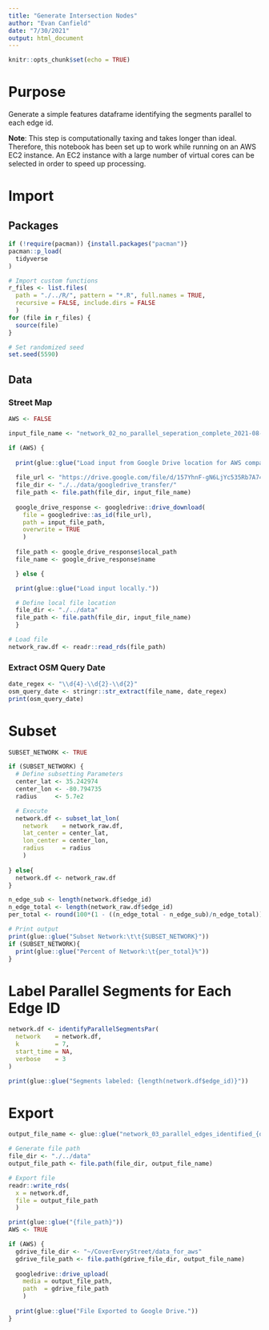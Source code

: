 ```yaml
---
title: "Generate Intersection Nodes"
author: "Evan Canfield"
date: "7/30/2021"
output: html_document
---
```


```r
knitr::opts_chunk$set(echo = TRUE)
```

# Purpose
Generate a simple features dataframe identifying the segments parallel to each edge id.

**Note**: This step is computationally taxing and takes longer than ideal. Therefore, this notebook has been set up to work while running on an AWS EC2 instance. An EC2 instance with a large number of virtual cores can be selected in order to speed up processing.

# Import
## Packages
```r
if (!require(pacman)) {install.packages("pacman")}
pacman::p_load(
  tidyverse
)

# Import custom functions
r_files <- list.files(
  path = "./../R/", pattern = "*.R", full.names = TRUE, 
  recursive = FALSE, include.dirs = FALSE
  )
for (file in r_files) {
  source(file)
}

# Set randomized seed
set.seed(5590)
```

## Data
### Street Map
```r
AWS <- FALSE

input_file_name <- "network_02_no_parallel_seperation_complete_2021-08-24.RDS"

if (AWS) { 
  
  print(glue::glue("Load input from Google Drive location for AWS compatability."))
  
  file_url <- "https://drive.google.com/file/d/157YhnF-gN6LjYc535Rb7A74mPeE4Ws2n/view?usp=sharing"
  file_dir <- "./../data/googledrive_transfer/"
  file_path <- file.path(file_dir, input_file_name)
  
  google_drive_response <- googledrive::drive_download(
    file = googledrive::as_id(file_url), 
    path = input_file_path,
    overwrite = TRUE
    )
  
  file_path <- google_drive_response$local_path
  file_name <- google_drive_response$name

  } else {

  print(glue::glue("Load input locally."))

  # Define local file location
  file_dir <- "./../data"
  file_path <- file.path(file_dir, input_file_name)
  }

# Load file
network_raw.df <- readr::read_rds(file_path)
```

### Extract OSM Query Date
```r
date_regex <- "\\d{4}-\\d{2}-\\d{2}"
osm_query_date <- stringr::str_extract(file_name, date_regex)
print(osm_query_date)
```

# Subset
```r
SUBSET_NETWORK <- TRUE

if (SUBSET_NETWORK) {
  # Define subsetting Parameters
  center_lat <- 35.242974
  center_lon <- -80.794735
  radius     <- 5.7e2

  # Execute
  network.df <- subset_lat_lon(
    network    = network_raw.df, 
    lat_center = center_lat, 
    lon_center = center_lon,
    radius     = radius 
    )
  
} else{
  network.df <- network_raw.df
}

n_edge_sub <- length(network.df$edge_id)
n_edge_total <- length(network_raw.df$edge_id)
per_total <- round(100*(1 - ((n_edge_total - n_edge_sub)/n_edge_total)),1)

# Print output
print(glue::glue("Subset Network:\t\t{SUBSET_NETWORK}"))
if (SUBSET_NETWORK){
  print(glue::glue("Percent of Network:\t{per_total}%"))
}
```

# Label Parallel Segments for Each Edge ID
```r
network.df <- identifyParallelSegmentsPar(
  network    = network.df,
  k          = 7, 
  start_time = NA, 
  verbose    = 3
)

print(glue::glue("Segments labeled: {length(network.df$edge_id)}"))
```

# Export
```r

output_file_name <- glue::glue("network_03_parallel_edges_identified_{osm_query_date}.RDS")

# Generate file path
file_dir <- "./../data"
output_file_path <- file.path(file_dir, output_file_name)

# Export file
readr::write_rds(
  x = network.df, 
  file = output_file_path
  )

print(glue::glue("{file_path}"))
AWS <- TRUE

if (AWS) {
  gdrive_file_dir <- "~/CoverEveryStreet/data_for_aws"
  gdrive_file_path <- file.path(gdrive_file_dir, output_file_name)
  
  googledrive::drive_upload(
    media = output_file_path, 
    path  = gdrive_file_path
    )
  
  print(glue::glue("File Exported to Google Drive."))
}

```

